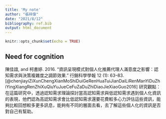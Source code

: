 ```yaml
---
title: 'My note'
author: "張祥偉"
date: "2021/8/12"
bibliography: ref.bib
output: html_document
---
```


```r
knitr::opts_chunk$set(echo = TRUE)
```

## Need for cognition
陳佳誼, and 柯書婷. 2016. “資訊呈現模式對個人化推薦代理人滿意度之影響：認知需求與決策複雜度之調節效果.” 行銷科學學報 12 (1): 63–83. [@chenjiayiZiXunChengXianMoShiDuiGeRenHuaTuiJianDaiLiRenManYiDuZhiYingXiangRenZhiXuQiuYuJueCeFuZaDuZhiDiaoJieXiaoGuo2016]
研究觀點：在這篇研究中，透過認知需求理論探討當高認知需求與低認知需求遇到個人化資訊的表現，他們認為高認知需求會比低認知需求還要花費較多心力評估這些資訊，能夠比較回想較多更多訊息，能夠有不同的層面去看，去了解這些個人化的資訊是否對自己有幫助。
 
